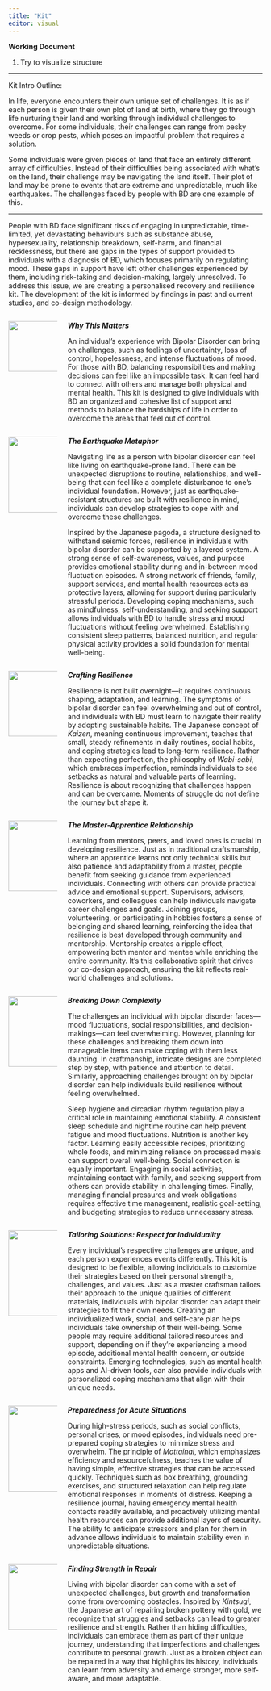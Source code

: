 ```yaml
---
title: "Kit"
editor: visual
---
```


**Working Document**

1.  Try to visualize structure

------------------------------------------------------------------------

Kit Intro Outline:

In life, everyone encounters their own unique set of challenges. It is as if each person is given their own plot of land at birth, where they go through life nurturing their land and working through individual challenges to overcome. For some individuals, their challenges can range from pesky weeds or crop pests, which poses an impactful problem that requires a solution.

Some individuals were given pieces of land that face an entirely different array of difficulties. Instead of their difficulties being associated with what's on the land, their challenge may be navigating the land itself. Their plot of land may be prone to events that are extreme and unpredictable, much like earthquakes. The challenges faced by people with BD are one example of this.

------------------------------------------------------------------------

People with BD face significant risks of engaging in unpredictable, time-limited, yet devastating behaviours such as substance abuse, hypersexuality, relationship breakdown, self-harm, and financial recklessness, but there are gaps in the types of support provided to individuals with a diagnosis of BD, which focuses primarily on regulating mood. These gaps in support have left other challenges experienced by them, including risk-taking and decision-making, largely unresolved. To address this issue, we are creating a personalised recovery and resilience kit. The development of the kit is informed by findings in past and current studies, and co-design methodology.


:::{.columns}

::: {.column width="20%"}

![](images/whythismatters.png){fig-align="center" width="100"}


:::
 
::: {.column width="80%"}

***Why This Matters***

An individual's experience with Bipolar Disorder can bring on challenges, such as feelings of uncertainty, loss of control, hopelessness, and intense fluctuations of mood. For those with BD, balancing responsibilities and making decisions can feel like an impossible task. It can feel hard to connect with others and manage both physical and mental health. This kit is designed to give individuals with BD an organized and cohesive list of support and methods to balance the hardships of life in order to overcome the areas that feel out of control.

:::

:::
:::{.columns}

::: {.column width="20%"}

![](images/earthquakemetaphor.png){fig-align="center" width="150"}


:::
 
::: {.column width="80%"}

***The Earthquake Metaphor***

Navigating life as a person with bipolar disorder can feel like living on earthquake-prone land. There can be unexpected disruptions to routine, relationships, and well-being that can feel like a complete disturbance to one's individual foundation. However, just as earthquake-resistant structures are built with resilience in mind, individuals can develop strategies to cope with and overcome these challenges.

Inspired by the Japanese pagoda, a structure designed to withstand seismic forces, resilience in individuals with bipolar disorder can be supported by a layered system. A strong sense of self-awareness, values, and purpose provides emotional stability during and in-between mood fluctuation episodes. A strong network of friends, family, support services, and mental health resources acts as protective layers, allowing for support during particularly stressful periods. Developing coping mechanisms, such as mindfulness, self-understanding, and seeking support allows individuals with BD to handle stress and mood fluctuations without feeling overwhelmed. Establishing consistent sleep patterns, balanced nutrition, and regular physical activity provides a solid foundation for mental well-being.
:::

:::
:::{.columns}

::: {.column width="20%"}

![](images/craftingresilience.png){fig-align="center" width="130"}


:::
 
::: {.column width="80%"}

***Crafting Resilience***

Resilience is not built overnight—it requires continuous shaping, adaptation, and learning. The symptoms of bipolar disorder can feel overwhelming and out of control, and individuals with BD must learn to navigate their reality by adopting sustainable habits. The Japanese concept of *Kaizen*, meaning continuous improvement, teaches that small, steady refinements in daily routines, social habits, and coping strategies lead to long-term resilience. Rather than expecting perfection, the philosophy of *Wabi-sabi*, which embraces imperfection, reminds individuals to see setbacks as natural and valuable parts of learning. Resilience is about recognizing that challenges happen and can be overcame. Moments of struggle do not define the journey but shape it.
:::

:::
:::{.columns}

::: {.column width="20%"}

![](images/relationship.png){fig-align="center" width="140"}


:::
 
::: {.column width="80%"}

***The Master-Apprentice Relationship***

Learning from mentors, peers, and loved ones is crucial in developing resilience. Just as in traditional craftsmanship, where an apprentice learns not only technical skills but also patience and adaptability from a master, people benefit from seeking guidance from experienced individuals. Connecting with others can provide practical advice and emotional support. Supervisors, advisors, coworkers, and colleagues can help individuals navigate career challenges and goals. Joining groups, volunteering, or participating in hobbies fosters a sense of belonging and shared learning, reinforcing the idea that resilience is best developed through community and mentorship. Mentorship creates a ripple effect, empowering both mentor and mentee while enriching the entire community. It’s this collaborative spirit that drives our co-design approach, ensuring the kit reflects real-world challenges and solutions.
:::

:::
:::{.columns}

::: {.column width="20%"}

![](images/complexity.png){fig-align="center" width="140"}


:::
 
::: {.column width="80%"}

***Breaking Down Complexity***

The challenges an individual with bipolar disorder faces—mood fluctuations, social responsibilities, and decision-makings—can feel overwhelming. However, planning for these challenges and breaking them down into manageable items can make coping with them less daunting. In craftmanship, intricate designs are completed step by step, with patience and attention to detail. Similarly, approaching challenges brought on by bipolar disorder can help individuals build resilience without feeling overwhelmed.

Sleep hygiene and circadian rhythm regulation play a critical role in maintaining emotional stability. A consistent sleep schedule and nightime routine can help prevent fatigue and mood fluctuations. Nutrition is another key factor. Learning easily accessible recipes, prioritizing whole foods, and minimizing reliance on processed meals can support overall well-being. Social connection is equally important. Engaging in social activities, maintaining contact with family, and seeking support from others can provide stability in challenging times. Finally, managing financial pressures and work obligations requires effective time management, realistic goal-setting, and budgeting strategies to reduce unnecessary stress.
:::

:::
:::{.columns}

::: {.column width="20%"}

![](images/solutions.png){fig-align="center" width="170"}


:::
 
::: {.column width="80%"}

***Tailoring Solutions: Respect for Individuality***

Every individual's respective challenges are unique, and each person experiences events differently. This kit is designed to be flexible, allowing individuals to customize their strategies based on their personal strengths, challenges, and values. Just as a master craftsman tailors their approach to the unique qualities of different materials, individuals with bipolar disorder can adapt their strategies to fit their own needs. Creating an individualized work, social, and self-care plan helps individuals take ownership of their well-being. Some people may require additional tailored resources and support, depending on if they're experiencing a mood episode, additional mental health concern, or outside constraints. Emerging technologies, such as mental health apps and AI-driven tools, can also provide individuals with personalized coping mechanisms that align with their unique needs.
:::

:::
:::{.columns}

::: {.column width="20%"}

![](images/preparedness.png){fig-align="center" width="170"}


:::
 
::: {.column width="80%"}

***Preparedness for Acute Situations***

During high-stress periods, such as social conflicts, personal crises, or mood episodes, individuals need pre-prepared coping strategies to minimize stress and overwhelm. The principle of *Mottainai*, which emphasizes efficiency and resourcefulness, teaches the value of having simple, effective strategies that can be accessed quickly. Techniques such as box breathing, grounding exercises, and structured relaxation can help regulate emotional responses in moments of distress. Keeping a resilience journal, having emergency mental health contacts readily available, and proactively utilizing mental health resources can provide additional layers of security. The ability to anticipate stressors and plan for them in advance allows individuals to maintain stability even in unpredictable situations.
:::

:::
:::{.columns}

::: {.column width="20%"}

![](images/strength.png){fig-align="center" width="130"}


:::
 
::: {.column width="80%"}

***Finding Strength in Repair***

Living with bipolar disorder can come with a set of unexpected challenges, but growth and transformation come from overcoming obstacles. Inspired by *Kintsugi*, the Japanese art of repairing broken pottery with gold, we recognize that struggles and setbacks can lead to greater resilience and strength. Rather than hiding difficulties, individuals can embrace them as part of their unique journey, understanding that imperfections and challenges contribute to personal growth. Just as a broken object can be repaired in a way that highlights its history, individuals can learn from adversity and emerge stronger, more self-aware, and more adaptable.
:::

:::